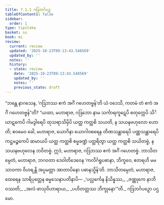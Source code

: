 ```yaml
---
title: 7.1.1 ဂဒြဘင်္ဂပဉှ
tableOfContents: false
sidebar:
  order: 1
type: tipitaka
basket: su
book: mi
review:
  current: review
  updated: '2025-10-23T09:13:43.548569'
  updated_by: ''
  notes: ''
  history:
  - state: review
    date: '2025-10-23T09:13:43.548569'
    updated_by: ''
    notes: ''
    previous_state: draft
---
```



<ReviewStatus review={frontmatter.review} showDetails={true} />

<HypothesisAnnotation frontmatter={frontmatter} />

<DynamicBreadcrumb />

<Division number="225" book="mi" e="ch" v="28">

<Paragraph number="1657" book="mi">
“ဘန္တေ နာဂသေန, ‘ဂဒြဘဿ ဧကံ အင်္ဂံ ဂဟေတဗ္ဗန်’တိ ယံ ဝဒေသိ, ကတမံ တံ ဧကံ အင်္ဂံ ဂဟေတဗ္ဗန်”တိ? “ယထာ, မဟာရာဇ, ဂဒြဘော နာမ သင်္ကာရကူဋေပိ စတုက္ကေပိ သိင်္ဃာဋကေပိ ဂါမဒွါရေပိ ထုသရာသိမှိပိ ယတ္ထ ကတ္ထစိ သယတိ, န သယနဗဟုလော ဟောတိ; ဧဝမေဝ ခေါ, မဟာရာဇ, ယောဂိနာ ယောဂါဝစရေန တိဏသန္ထာရေပိ ပဏ္ဏသန္ထာရေပိ ကဋ္ဌမဉ္စကေပိ ဆမာယပိ ယတ္ထ ကတ္ထစိ စမ္မခဏ္ဍံ ပတ္ထရိတွာ ယတ္ထ ကတ္ထစိ သယိတဗ္ဗံ, န သယနဗဟုလေန ဘဝိတဗ္ဗံ. ဣဒံ, မဟာရာဇ, ဂဒြဘဿ ဧကံ အင်္ဂံ ဂဟေတဗ္ဗံ. ဘာသိတမ္ပေတံ, မဟာရာဇ, ဘဂဝတာ ဒေဝါတိဒေဝေန ‘ကလိင်္ဂရူပဓာနာ, ဘိက္ခဝေ, ဧတရဟိ မမ သာဝကာ ဝိဟရန္တိ အပ္ပမတ္တာ အာတာပိနော ပဓာနသ္မိန်’တိ. ဘာသိတမ္ပေတံ, မဟာရာဇ, ထေရေန သာရိပုတ္တေန ဓမ္မသေနာပတိနာပိ—
</Paragraph>

<Paragraph number="1658" type="verses" book="mi">
_‘ပလ္လင်္ကေန နိသိန္နဿ,_  
_ဇဏ္ဏုကေ နာဘိဝဿတိ;_  
_အလံ ဖာသုဝိဟာရာယ,_  
_ပဟိတတ္တဿ ဘိက္ခုနော’”တိ._  


</Paragraph>
</Division>

<Paragraph number="1659" type="center" book="mi">
ဂဒြဘင်္ဂပဉှော ပဌမော.
</Paragraph>